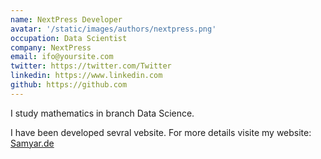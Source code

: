 ```yaml
---
name: NextPress Developer
avatar: '/static/images/authors/nextpress.png'
occupation: Data Scientist
company: NextPress
email: ifo@yoursite.com
twitter: https://twitter.com/Twitter
linkedin: https://www.linkedin.com
github: https://github.com
---
```


I study mathematics in branch Data Science.

I have been developed sevral vebsite. For more details visite my website: [Samyar.de](https://samyar.de)
